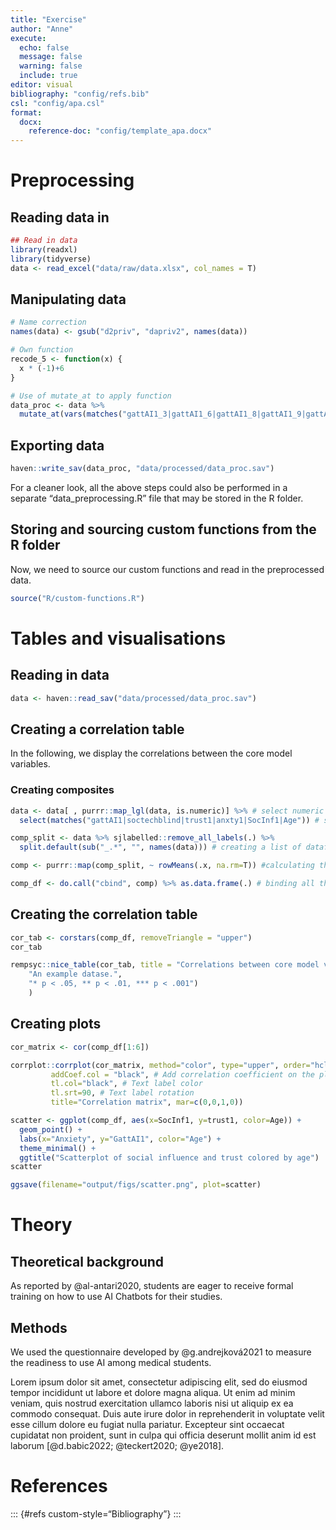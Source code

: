 ```yaml
---
title: "Exercise"
author: "Anne"
execute: 
  echo: false
  message: false
  warning: false
  include: true
editor: visual
bibliography: "config/refs.bib"
csl: "config/apa.csl"
format: 
  docx:
    reference-doc: "config/template_apa.docx"
---
```


# Preprocessing

## Reading data in

```r
## Read in data
library(readxl)
library(tidyverse)
data <- read_excel("data/raw/data.xlsx", col_names = T) 
```

## Manipulating data

```r
# Name correction
names(data) <- gsub("d2priv", "dapriv2", names(data))

# Own function
recode_5 <- function(x) {               
  x * (-1)+6
}

# Use of mutate_at to apply function
data_proc <- data %>%
  mutate_at(vars(matches("gattAI1_3|gattAI1_6|gattAI1_8|gattAI1_9|gattAI1_10|gattAI2_5|gattAI2_9|gattAI2_10")), recode_5)
```

## Exporting data

```r
haven::write_sav(data_proc, "data/processed/data_proc.sav") 
```

For a cleaner look, all the above steps could also be performed in a separate "data_preprocessing.R" file that may be stored in the R folder.

## Storing and sourcing custom functions from the R folder

Now, we need to source our custom functions and read in the preprocessed data.

```r
source("R/custom-functions.R")
```

# Tables and visualisations

## Reading in data

```r
data <- haven::read_sav("data/processed/data_proc.sav")
```

## Creating a correlation table

In the following, we display the correlations between the core model variables.

### Creating composites

```r
data <- data[ , purrr::map_lgl(data, is.numeric)] %>% # select numeric variables
  select(matches("gattAI1|soctechblind|trust1|anxty1|SocInf1|Age")) # select relevant variables

comp_split <- data %>% sjlabelled::remove_all_labels(.) %>% 
  split.default(sub("_.*", "", names(data))) # creating a list of dataframes, where each dataframe consists of the columns from the original data that shared the same prefix (all characters before the underscore)

comp <- purrr::map(comp_split, ~ rowMeans(.x, na.rm=T)) #calculating the row-wise mean of each data frame in the list `comp_split`, with the output being a new list (`comp`) where each element is a numeric vector of row means from each corresponding data frame in `comp_split`

comp_df <- do.call("cbind", comp) %>% as.data.frame(.) # binding all the elements in the list `comp` into a single data frame, `comp_df`
```

## Creating the correlation table

```r
cor_tab <- corstars(comp_df, removeTriangle = "upper")
cor_tab
```

```r
rempsyc::nice_table(cor_tab, title = "Correlations between core model variables", note = c(
    "An example datase.",
    "* p < .05, ** p < .01, *** p < .001")
    )
```

## Creating plots

```r
cor_matrix <- cor(comp_df[1:6])

corrplot::corrplot(cor_matrix, method="color", type="upper", order="hclust", 
         addCoef.col = "black", # Add correlation coefficient on the plot
         tl.col="black", # Text label color
         tl.srt=90, # Text label rotation
         title="Correlation matrix", mar=c(0,0,1,0))

```

```r
scatter <- ggplot(comp_df, aes(x=SocInf1, y=trust1, color=Age)) +
  geom_point() +
  labs(x="Anxiety", y="GattAI1", color="Age") +
  theme_minimal() +
  ggtitle("Scatterplot of social influence and trust colored by age")
scatter
```

```r
ggsave(filename="output/figs/scatter.png", plot=scatter)
```

# Theory

## Theoretical background

As reported by \@al-antari2020, students are eager to receive formal training on how to use AI Chatbots for their studies.

## Methods

We used the questionnaire developed by \@g.andrejková2021 to measure the readiness to use AI among medical students.

Lorem ipsum dolor sit amet, consectetur adipiscing elit, sed do eiusmod tempor incididunt ut labore et dolore magna aliqua. Ut enim ad minim veniam, quis nostrud exercitation ullamco laboris nisi ut aliquip ex ea commodo consequat. Duis aute irure dolor in reprehenderit in voluptate velit esse cillum dolore eu fugiat nulla pariatur. Excepteur sint occaecat cupidatat non proident, sunt in culpa qui officia deserunt mollit anim id est laborum \[\@d.babic2022; \@teckert2020; \@ye2018\].

# References

::: {#refs custom-style="Bibliography"} :::
